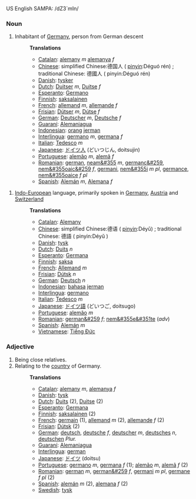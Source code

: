 US English SAMPA: /dZ3`mIn/
===Noun===

#Inhabitant of [[Germany]], person from German descent
#:'''Translations'''
#:*[[Catalan]]: [[alemany]] ''m'' [[alemanya]] ''f''
#:*[[Chinese]]: simplified Chinese:德国人 ( [[pinyin]]:Déguó rén) ; traditional Chinese: 德國人 ( pinyin:Déguó rén) 
#:*[[Danish]]: [[tysker]]
#:*[[Dutch]]: [[Duitser]] ''m'', [[Duitse]] ''f''
#:*[[Esperanto]]: [[Germano]]
#:*[[Finnish]]: [[saksalainen]]
#:*[[French]]: [[allemand]] ''m'', [[allemande]] ''f''
#:*[[Frisian]]: [[Dútser]] ''m'', [[Dútse]] ''f''
#:*[[German]]: [[Deutscher]] ''m'', [[Deutsche]] ''f''
#:*[[Guaraní]]: [[Alemaniagua]]
#:*[[Indonesian]]: [[orang]] [[jerman]]
#:*[[Interlingua]]: [[germano]] ''m'', [[germana]] ''f''
#:*[[Italian]]: [[Tedesco]] ''m''
#:*[[Japanese]]: [[ドイツ人]] (どいつじん, doitsujin)
#:*[[Portuguese]]: [[alemão]] ''m'', [[alemã]] ''f''
#:*[[Romanian]]: [[german]], [[neam&#355]] ''m'', [[germanc&#259]], [[nem&#355oaic&#259]] ''f'', [[germani]], [[nem&#355i]] ''m pl'', [[germance]], [[nem&#355oaice]] ''f pl''
#:*[[Spanish]]: [[Alemán]] ''m'', [[Alemana]] ''f''

#[[Indo-European]] language, primarily spoken in [[Germany]], [[Austria]] and [[Switzerland]]
#:'''Translations'''
#:*[[Catalan]]: [[Alemany]]
#:*[[Chinese]]: simplified Chinese:德语 ( [[pinyin]]:Déyǔ) ; traditional Chinese: 德語 ( pinyin:Déyǔ ) 
#:*[[Danish]]: [[tysk]]
#:*[[Dutch]]: [[Duits]] ''n''
#:*[[Esperanto]]: [[Germana]]
#:*[[Finnish]]: [[saksa]]
#:*[[French]]: [[Allemand]] ''m''
#:*[[Frisian]]: [[Dútsk]] ''n''
#:*[[German]]: [[Deutsch]] ''n''
#:*[[Indonesian]]: [[bahasa]] [[jerman]]
#:*[[Interlingua]]: [[germano]]
#:*[[Italian]]: [[Tedesco]] ''m''
#:*[[Japanese]]: [[ドイツ語]] (どいつご, doitsugo)
#:*[[Portuguese]]: [[alemão]] ''m''
#:*[[Romanian]]: [[german&#259]] ''f''; [[nem&#355e&#351te]] (''adv'')
#:*[[Spanish]]: [[Alemán]] ''m''
#:*[[Vietnamese]]: [[Tiếng Ðức]]

===Adjective===
#Being close relatives.
#Relating to the [[country]] of Germany.
#:'''Translations'''
#:*[[Catalan]]: [[alemany]] ''m'', [[alemanya]] ''f''
#:*[[Danish]]: [[tysk]]
#:*[[Dutch]]: [[Duits]] (2), [[Duitse]] (2)
#:*[[Esperanto]]: [[Germana]]
#:*[[Finnish]]: [[saksalainen]] (2)
#:*[[French]]: [[germain]] (1), [[allemand]] ''m'' (2), [[allemande]] ''f'' (2)
#:*[[Frisian]]: [[Dútsk]] (2)
#:*[[German]]: [[deutsch]], [[deutsche]] ''f'', [[deutscher]] ''m'', [[deutsches]] ''n'', [[deutschen]] ''Plur.''
#:*[[Guaraní]]: [[Alemaniagua]]
#:*[[Interlingua]]: [[german]]
#:*[[Japanese]]: [[ドイツ]] (doitsu)
#:*[[Portuguese]]: [[germano]] ''m'', [[germana]] ''f'' (1); [[alemão]] ''m'', [[alemã]] ''f'' (2)
#:*[[Romanian]]: [[german]] ''m'', [[german&#259]] ''f'', [[germani]] ''m pl'', [[germane]] ''f pl'' (2)
#:*[[Spanish]]: [[alemán]] ''m'' (2), [[alemana]] ''f'' (2)
#:*[[Swedish]]: [[tysk]]